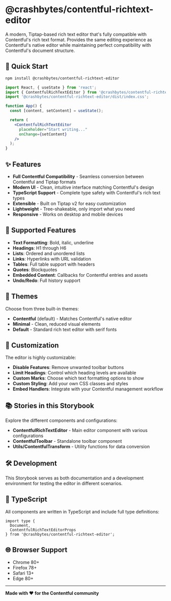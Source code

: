 
<Meta title="Introduction" />

# @crashbytes/contentful-richtext-editor

A modern, Tiptap-based rich text editor that's fully compatible with Contentful's rich text format. Provides the same editing experience as Contentful's native editor while maintaining perfect compatibility with Contentful's document structure.

## 🚀 Quick Start

```bash
npm install @crashbytes/contentful-richtext-editor
```

```jsx
import React, { useState } from 'react';
import { ContentfulRichTextEditor } from '@crashbytes/contentful-richtext-editor';
import '@crashbytes/contentful-richtext-editor/dist/index.css';

function App() {
  const [content, setContent] = useState();

  return (
    <ContentfulRichTextEditor
      placeholder="Start writing..."
      onChange={setContent}
    />
  );
}
```

## ✨ Features

- **Full Contentful Compatibility** - Seamless conversion between Contentful and Tiptap formats
- **Modern UI** - Clean, intuitive interface matching Contentful's design
- **TypeScript Support** - Complete type safety with Contentful's rich text types
- **Extensible** - Built on Tiptap v2 for easy customization
- **Lightweight** - Tree-shakeable, only import what you need
- **Responsive** - Works on desktop and mobile devices

## 📖 Supported Features

- **Text Formatting**: Bold, italic, underline
- **Headings**: H1 through H6
- **Lists**: Ordered and unordered lists
- **Links**: Hyperlinks with URL validation
- **Tables**: Full table support with headers
- **Quotes**: Blockquotes
- **Embedded Content**: Callbacks for Contentful entries and assets
- **Undo/Redo**: Full history support

## 🎨 Themes

Choose from three built-in themes:

- **Contentful** (default) - Matches Contentful's native editor
- **Minimal** - Clean, reduced visual elements
- **Default** - Standard rich text editor with serif fonts

## 🔧 Customization

The editor is highly customizable:

- **Disable Features**: Remove unwanted toolbar buttons
- **Limit Headings**: Control which heading levels are available
- **Custom Marks**: Choose which text formatting options to show
- **Custom Styling**: Add your own CSS classes and styles
- **Embed Handlers**: Integrate with your Contentful management workflow

## 📚 Stories in this Storybook

Explore the different components and configurations:

- **ContentfulRichTextEditor** - Main editor component with various configurations
- **ContentfulToolbar** - Standalone toolbar component
- **Utils/ContentfulTransform** - Utility functions for data conversion

## 🛠 Development

This Storybook serves as both documentation and a development environment for testing the editor in different scenarios.

## 📝 TypeScript

All components are written in TypeScript and include full type definitions:

```tsx
import type { 
  Document, 
  ContentfulRichTextEditorProps 
} from '@crashbytes/contentful-richtext-editor';
```

## 🌐 Browser Support

- Chrome 80+
- Firefox 78+
- Safari 13+
- Edge 80+

---

**Made with ❤️ for the Contentful community**